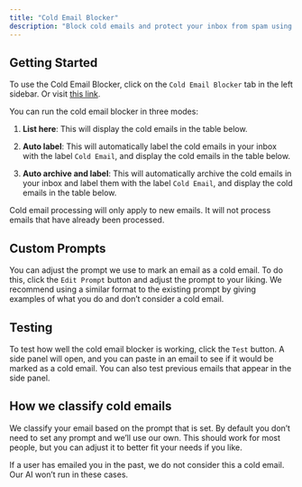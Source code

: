 ```yaml
---
title: "Cold Email Blocker"
description: "Block cold emails and protect your inbox from spam using AI filters."
---
```


## Getting Started

To use the Cold Email Blocker, click on the `Cold Email Blocker` tab in the left sidebar. Or visit [this link](https://mailto.live/cold-email-blocker).

You can run the cold email blocker in three modes:

1. **List here**: This will display the cold emails in the table below.

2. **Auto label**: This will automatically label the cold emails in your inbox with the label `Cold Email`, and display the cold emails in the table below.

3. **Auto archive and label**: This will automatically archive the cold emails in your inbox and label them with the label `Cold Email`, and display the cold emails in the table below.

Cold email processing will only apply to new emails. It will not process emails that have already been processed.

[​](https://docs.getinboxzero.com/essentials/cold-email-blocker#custom-prompts)
Custom Prompts
--------------

You can adjust the prompt we use to mark an email as a cold email. To do this, click the `Edit Prompt` button and adjust the prompt to your liking. We recommend using a similar format to the existing prompt by giving examples of what you do and don’t consider a cold email.

[​](https://docs.getinboxzero.com/essentials/cold-email-blocker#testing)
Testing
-------

To test how well the cold email blocker is working, click the `Test` button. A side panel will open, and you can paste in an email to see if it would be marked as a cold email. You can also test previous emails that appear in the side panel.

[​](https://docs.getinboxzero.com/essentials/cold-email-blocker#how-we-classify-cold-emails)
How we classify cold emails
---------------------------

We classify your email based on the prompt that is set. By default you don’t need to set any prompt and we’ll use our own. This should work for most people, but you can adjust it to better fit your needs if you like.

If a user has emailed you in the past, we do not consider this a cold email. Our AI won’t run in these cases.

[
](https://docs.getinboxzero.com/essentials/smart-categories)